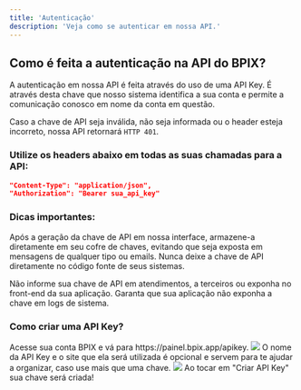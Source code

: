 ```yaml
---
title: 'Autenticação'
description: 'Veja como se autenticar em nossa API.'
---
```


## Como é feita a autenticação na API do BPIX?

A autenticação em nossa API é feita através do uso de uma API Key. É através desta chave que nosso sistema identifica a sua conta e permite a comunicação conosco em nome da conta em questão.

Caso a chave de API seja inválida, não seja informada ou o header esteja incorreto, nossa API retornará `HTTP 401`.

### Utilize os headers abaixo em todas as suas chamadas para a API:
```json
"Content-Type": "application/json",
"Authorization": "Bearer sua_api_key"
```

### Dicas importantes:
<Warning>Após a geração da chave de API em nossa interface, armazene-a diretamente em seu cofre de chaves, evitando que seja exposta em mensagens de qualquer tipo ou emails. Nunca deixe a chave de API diretamente no código fonte de seus sistemas.</Warning>

<Warning>Não informe sua chave de API em atendimentos, a terceiros ou exponha no front-end da sua aplicação. Garanta que sua aplicação não exponha a chave em logs de sistema.</Warning>

### Como criar uma API Key?
<Steps>
  <Step title="Você precisará ter uma conta BPIX">
    Acesse sua conta BPIX e vá para https://painel.bpix.app/apikey.
  </Step>
  <Step title="Toque em Criar Api Key ">
    <img
  src="https://bpix.com.br/wp-content/uploads/2024/07/Frame-1000006433.png"
    />

  </Step>
  <Step title="Preencha as informações">
    O nome da API Key e o site que ela será utilizada é opcional e servem para te ajudar a organizar, caso use mais que uma chave.
      <img
  src="https://bpix.com.br/wp-content/uploads/2024/07/Frame-1000006433-1.png"
    />
    Ao tocar em "Criar API Key" sua chave será criada!
  </Step>
</Steps>







 
